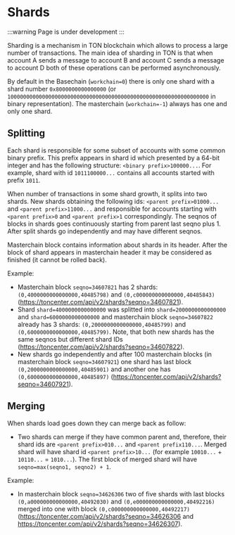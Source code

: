 # Shards

:::warning
Page is under development
:::

Sharding is a mechanism in TON blockchain which allows to process a large number of transactions. The main idea of sharding in TON is that when account A sends a message to account B and account C sends a message to account D both of these operations can be performed asynchronously.

By default in the Basechain (`workchain=0`) there is only one shard with a shard number `0x8000000000000000` (or `1000000000000000000000000000000000000000000000000000000000000000` in binary representation). The masterchain (`workchain=-1`) always has one and only one shard.

## Splitting

Each shard is responsible for some subset of accounts with some common binary prefix. This prefix appears in shard id which presented by a 64-bit integer and has the following structure: `<binary prefix>100000...`. For example, shard with id `1011100000...` contains all accounts started with prefix `1011`.

When number of transactions in some shard growth, it splits into two shards. New shards obtaining the following ids: `<parent prefix>01000...` and `<parent prefix>11000...` and responsible for accounts starting with `<parent prefix>0` and `<parent prefix>1` correspondingly. The seqnos of blocks in shards goes continuously starting from parent last seqno plus 1. After split shards go independently and may have different seqnos.

Masterchain block contains information about shards in its header. After the block of shard appears in masterchain header it may be considered as finished (it cannot be rolled back).

Example:

- Masterchain block `seqno=34607821` has 2 shards: `(0,4000000000000000,40485798)` and `(0,c000000000000000,40485843)` (https://toncenter.com/api/v2/shards?seqno=34607821).
- Shard `shard=4000000000000000` was splitted into `shard=2000000000000000` and `shard=6000000000000000` and masterchain block `seqno=34607822` already has 3 shards: `(0,2000000000000000,40485799)` and `(0,6000000000000000,40485799)`. Note, that both new shards has the same seqnos but different shard IDs (https://toncenter.com/api/v2/shards?seqno=34607822).
- New shards go independently and after 100 masterchain blocks (in masterchain block `seqno=34607921`) one shard has last block `(0,2000000000000000,40485901)` and another one has `(0,6000000000000000,40485897)` (https://toncenter.com/api/v2/shards?seqno=34607921).

## Merging

When shards load goes down they can merge back as follow:

- Two shards can merge if they have common parent and, therefore, their shard ids are `<parent prefix>010...` and `<parent prefix110...`. Merged shard will have shard id `<parent prefix>10...` (for example `10010...` + `10110...` = `1010...`). The first block of merged shard will have `seqno=max(seqno1, seqno2) + 1`.

Example:

- In masterchain block `seqno=34626306` two of five shards with last blocks `(0,a000000000000000,40492030)` and `(0,e000000000000000,40492216)` merged into one with block `(0,c000000000000000,40492217)` (https://toncenter.com/api/v2/shards?seqno=34626306 and https://toncenter.com/api/v2/shards?seqno=34626307).
